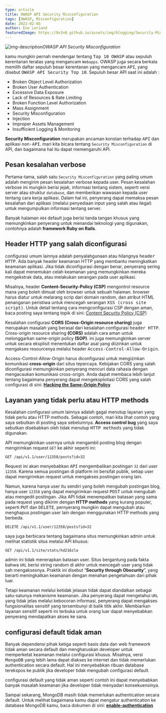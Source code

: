 ```yaml
---
type: article
title: OWASP API Security Misconfiguration
tags: [OWASP, Misconfiguration]
date: 2022-02-05
author: Eno Leriand
featuredImage: https://0x3n0.github.io/assets/img/blogging/Security-Misconfiguration.jpeg
---
```


![img-description](https://0x3n0.github.io/assets/img/blogging/Security-Misconfiguration.jpeg)_OWASP API Security Misconfiguration_

kamu mungkin pernah mendengar tentang <kbd>Top 10 OWASP</kbd> atau sepuluh kerentanan teratas yang mengancam `Webapps`. OWASP juga secara berkala memilih daftar sepuluh besar kerentanan yang mengancam <kbd>API</kbd>, yang disebut <kbd>OWASP API Security Top 10</kbd>. Sepuluh besar API saat ini adalah :

- Broken Object Level Authorization 
- Broken User Authentication
- Excessive Data Exposure
- Lack of Resources & Rate Limiting
- Broken Function Level Authorization
- Mass Assignment
- Security Misconfiguration 
- Injection
- Improper Assets Management
- Insufficient Logging & Monitoring

**Security Misconfiguration** merupakan ancaman konstan terhadap <kbd>API</kbd> dan aplikasi <kbd>non-API</kbd>. mari kita bicara tentang `Security Misconfiguration` di API, dan bagaimana hal itu dapat memengaruhi API.

## Pesan kesalahan verbose

Pertama-tama, salah satu `Security Misconfiguration` yang paling umum adalah mengirim pesan kesalahan verbose kepada user. Pesan kesalahan verbose ini mungkin berisi jejak, informasi tentang sistem, seperti versi server atau struktur `database`, dan memberikan wawasan kepada user tentang cara kerja aplikasi.
Dalam hal ini, penyerang dapat memaksa pesan kesalahan dari aplikasi (melalui penyediaan input yang salah atau ilegal) untuk mengumpulkan informasi tentang server.

Banyak halaman `404` default juga berisi tanda tangan khusus yang memungkinkan penyerang untuk menandai teknologi yang digunakan, contohnya adalah **framework Ruby on Rails**.

## Header HTTP yang salah diconfigurasi

configurasi umum lainnya adalah penyalahgunaan atau hilangnya <kbd>header HTTP</kbd>. Ada banyak header keamanan HTTP yang membantu meningkatkan keamanan aplikasi. Jika tidak diconfigurasi dengan benar, penyerang sering kali dapat menemukan celah keamanan yang memungkinkan mereka mengekstrak data, atau melakukan serangan pada user aplikasi.

Misalnya, header **Content-Security-Policy (CSP)** mengontrol resource mana yang boleh dimuat oleh browser untuk sebuah halaman.
browser harus diatur untuk melarang scrip dari domain random, dan atribut HTML penanganan peristiwa untuk mencegah serangan <kbd>XSS (cross site script)</kbd>. Untuk detail tentang cara mengconfigurasi CSP dengan aman, baca posting saya tentang topik di sini: [Content Security Policy (CSP)](https://0x3n0.github.io/)

Kesalahan configurasi **CORS (Cross-Origin resource sharing)** juga merupakan masalah yang berasal dari kesalahan configurasi <kbd>header HTTP</kbd>.
Cross-origin resource sharing **(CORS)** adalah cara aman untuk melonggarkan same-origin policy **(SOP)**. ini juga memungkinkan server untuk secara eksplisit menentukan daftar asal yang diizinkan untuk mengakses resourcenya melalui header <kbd>Access-Control-Allow-Origin</kbd>. 

Access-Control-Allow-Origin harus diconfigurasi untuk mengizinkan komunikasi **cross-origin** dari situs tepercaya. Kebijakan CORS yang salah diconfigurasi memungkinkan penyerang mencuri data rahasia dengan mengacaukan komunikasi cross-origin. Anda dapat membaca lebih lanjut tentang bagaimana penyerang dapat mengeksploitasi CORS yang salah configurasi di sini: [**Hacking the Same-Origin Policy**](https://z0rs.github.io/)

## Layanan yang tidak perlu atau HTTP methods

Kesalahan configurasi umum lainnya adalah gagal menutup layanan yang tidak perlu atau HTTP methods. Sebagai contoh, mari kita lihat contoh yang saya sebutkan di posting saya sebelumnya. **Access control bug** yang saya sebutkan disebabkan oleh tidak menutup <kbd>HTTP methods</kbd> yang tidak digunakan.

API memungkinkan usernya untuk mengambil posting blog dengan mengirimkan request `GET` ke akhir seperti ini:

```
GET /api/v1.1/user/12358/posts?id=32
```

Request ini akan menyebabkan <kbd>API</kbd> mengembalikan postingan `32` dari user `12358`. Karena semua postingan di platform ini bersifat publik, setiap user dapat mengirimkan request untuk mengakses postingan orang lain. 

Namun, karena hanya user itu sendiri yang boleh mengubah postingan blog, hanya user `12358` yang dapat mengirimkan request <kbd>POST</kbd> untuk mengubah atau mengedit postingan. Jika API tidak menempatkan batasan yang sama pada request yang dikirim dengan **HTTP methods** yang kurang populer, seperti <kbd>PUT</kbd> dan <kbd>DELETE</kbd>, pernyerang mungkin dapat mengubah atau menghapus postingan user lain dengan menggunakan HTTP methods yang berbeda.

```
DELETE /api/v1.1/user/12358/posts?id=32
```

saya juga berbicara tentang bagaimana situs memungkinkan admin untuk melihat statistik situs melalui API khusus:

```
GET /api/v1.1/site/stats/hd216zla
```

admin ini tidak menerapkan batasan user. Situs bergantung pada fakta bahwa `URL` berisi string random di akhir untuk mencegah user yang tidak sah mengaksesnya. Praktik ini disebut “**Security through Obscurity**”, yang berarti meningkatkan keamanan dengan menahan pengetahuan dari pihak luar.

Tetapi keamanan melalui ketidak jelasan tidak dapat diandalkan sebagai satu-satunya mekanisme keamanan. Jika penyerang dapat mengetahui `URL` yang tidak jelas melalui kebocoran informasi, penyerang dapat mengakses fungsionalitas sensitif yang tersembunyi di balik titik akhir. Membiarkan layanan sensitif seperti ini terbuka untuk orang luar dapat menyebabkan penyerang mendapatkan akses ke sana.

## configurasi default tidak aman

Banyak dependensi pihak ketiga seperti basis data dan web framework tidak aman secara default dan mengharuskan developer untuk memperketat keamanan melalui configurasi khusus. 
Misalnya, versi <kbd>MongoDB</kbd> yang lebih lama dapat diakses ke internet dan tidak memerlukan authentication secara default. Hal ini menyebabkan ribuan database terekspos ke publik jika developer tidak mengubah configurasi default.

configurasi default yang tidak aman seperti contoh ini dapat menyebabkan banyak masalah keamanan jika developer tidak menyadari konsekuensinya. 

Sampai sekarang, MongoDB masih tidak memerlukan authentication secara default. Untuk melihat bagaimana kamu dapat mengatur authentication ke database MongoDB kamu, baca dokumen di sini: [**enable-authentication**](https://docs.mongodb.com/manual/tutorial/enable-authentication/)
